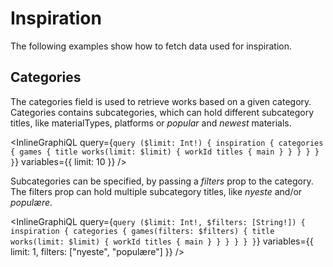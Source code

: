 # Inspiration

The following examples show how to fetch data used for inspiration.

## Categories

The categories field is used to retrieve works based on a given category.
Categories contains subcategories, which can hold different subcategory titles,
like materialTypes, platforms or _popular_ and _newest_ materials.

<InlineGraphiQL
  query={`query ($limit: Int!) {
  inspiration {
    categories {
      games {
        title
        works(limit: $limit) {
          workId
          titles {
            main
          }
        }
      }
    }
  }
}`}
  variables={{ limit: 10 }}
/>

Subcategories can be specified, by passing a _filters_ prop to the category. The filters prop can hold multiple subcategory titles,
like _nyeste_ and/or _populære_.

<InlineGraphiQL
  query={`query ($limit: Int!, $filters: [String!]) {
  inspiration {
    categories {
      games(filters: $filters) {
        title
        works(limit: $limit) {
          workId
          titles {
            main
          }
        }
      }
    }
  }
}`}
  variables={{ limit: 1, filters: ["nyeste", "populære"] }}
/>
